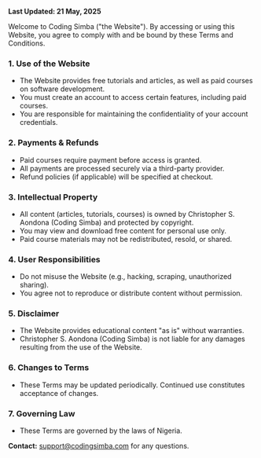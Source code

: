 **Last Updated: 21 May, 2025**

Welcome to Coding Simba ("the Website"). By accessing or using this Website, you agree to comply with and be bound by these Terms and Conditions.

### **1. Use of the Website**

- The Website provides free tutorials and articles, as well as paid courses on software development.
- You must create an account to access certain features, including paid courses.
- You are responsible for maintaining the confidentiality of your account credentials.

### **2. Payments & Refunds**

- Paid courses require payment before access is granted.
- All payments are processed securely via a third-party provider.
- Refund policies (if applicable) will be specified at checkout.

### **3. Intellectual Property**

- All content (articles, tutorials, courses) is owned by Christopher S. Aondona (Coding Simba) and protected by copyright.
- You may view and download free content for personal use only.
- Paid course materials may not be redistributed, resold, or shared.

### **4. User Responsibilities**

- Do not misuse the Website (e.g., hacking, scraping, unauthorized sharing).
- You agree not to reproduce or distribute content without permission.

### **5. Disclaimer**

- The Website provides educational content "as is" without warranties.
- Christopher S. Aondona (Coding Simba) is not liable for any damages resulting from the use of the Website.

### **6. Changes to Terms**

- These Terms may be updated periodically. Continued use constitutes acceptance of changes.

### **7. Governing Law**

- These Terms are governed by the laws of Nigeria.

**Contact:** [support@codingsimba.com](mailto:support@codingsimba.com) for any questions.
